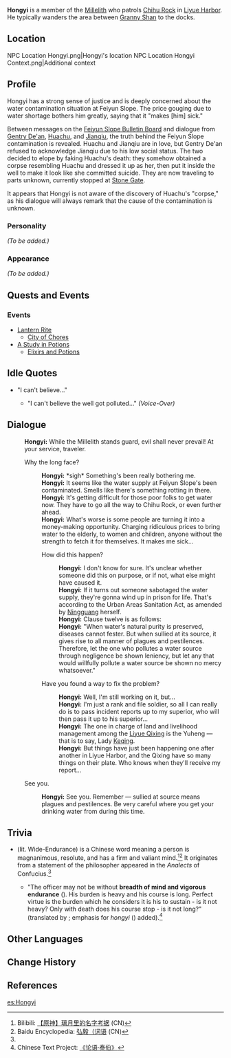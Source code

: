 {{Meta
<!-- REMOVE THIS TEMPLATE AFTER ADDING MISSING INFO -->
|missing_NPC_profile  = yes
}}
{{Character Infobox
|image            = NPC Sha'yin.png<!--Same model-->
|region           = Liyue
|affiliation      = Millelith
|title            = Millelith
|type             = NPC
}}
'''Hongyi''' {{Lang|zh=弘毅|zh_rm=Hóngyì}} is a member of the [[Millelith]] who patrols [[Chihu Rock]] in [[Liyue Harbor]]. He typically wanders the area between [[Granny Shan]] to the docks.

==Location==
<gallery hideaddbutton="true" captionalign="center">
NPC Location Hongyi.png|Hongyi's location
NPC Location Hongyi Context.png|Additional context
</gallery>

==Profile==
Hongyi has a strong sense of justice and is deeply concerned about the water contamination situation at Feiyun Slope. The price gouging due to water shortage bothers him greatly, saying that it "makes [him] sick."

Between messages on the [[Feiyun Slope Bulletin Board]] and dialogue from [[Gentry De'an]], [[Huachu]], and [[Jianqiu]], the truth behind the Feiyun Slope contamination is revealed. Huachu and Jianqiu are in love, but Gentry De'an refused to acknowledge Jianqiu due to his low social status. The two decided to elope by faking Huachu's death: they somehow obtained a corpse resembling Huachu and dressed it up as her, then put it inside the well to make it look like she committed suicide. They are now traveling to parts unknown, currently stopped at [[Stone Gate]].

It appears that Hongyi is not aware of the discovery of Huachu's "corpse," as his dialogue will always remark that the cause of the contamination is unknown.

===Personality===
''(To be added.)''

===Appearance===
''(To be added.)''

==Quests and Events==
===Events===
* [[Lantern Rite]]
** [[City of Chores]]
* [[A Study in Potions]]
** [[Elixirs and Potions]]

==Idle Quotes==
* "I can't believe..."
** {{A|VO Hongyi 01.ogg}} "I can't believe the well got polluted..." ''(Voice-Over)''

==Dialogue==
{{Dialogue start}}
:'''Hongyi:''' While the Millelith stands guard, evil shall never prevail! At your service, traveler.
:{{DIcon}} Why the long face?
::'''Hongyi:''' *sigh* Something's been really bothering me.
::'''Hongyi:''' It seems like the water supply at Feiyun Slope's been contaminated. Smells like there's something rotting in there.
::'''Hongyi:''' It's getting difficult for those poor folks to get water now. They have to go all the way to Chihu Rock, or even further ahead.
::'''Hongyi:''' What's worse is some people are turning it into a money-making opportunity. Charging ridiculous prices to bring water to the elderly, to women and children, anyone without the strength to fetch it for themselves. It makes me sick...
::{{DIcon}} How did this happen?
:::'''Hongyi:''' I don't know for sure. It's unclear whether someone did this on purpose, or if not, what else might have caused it.
:::'''Hongyi:''' If it turns out someone sabotaged the water supply, they're gonna wind up in prison for life. That's according to the Urban Areas Sanitation Act, as amended by [[Ningguang]] herself.
:::'''Hongyi:''' Clause twelve is as follows:
:::'''Hongyi:''' "When water's natural purity is preserved, diseases cannot fester. But when sullied at its source, it gives rise to all manner of plagues and pestilences. Therefore, let the one who pollutes a water source through negligence be shown leniency, but let any that would willfully pollute a water source be shown no mercy whatsoever."
::{{DIcon}} Have you found a way to fix the problem?
:::'''Hongyi:''' Well, I'm still working on it, but...
:::'''Hongyi:''' I'm just a rank and file soldier, so all I can really do is to pass incident reports up to my superior, who will then pass it up to his superior...
:::'''Hongyi:''' The one in charge of land and livelihood management among the [[Liyue Qixing]] is the Yuheng &mdash; that is to say, Lady [[Keqing]].
:::'''Hongyi:''' But things have just been happening one after another in Liyue Harbor, and the Qixing have so many things on their plate. Who knows when they'll receive my report...
:{{DIcon}} See you.
::'''Hongyi:''' See you. Remember &mdash; sullied at source means plagues and pestilences. Be very careful where you get your drinking water from during this time.
{{Dialogue end}}

==Trivia==
*{{Lang|mini=1|zh=弘毅|zh_rm=Hóngyì}} (lit. Wide-Endurance) is a Chinese word meaning a person is magnanimous, resolute, and has a firm and valiant mind.<ref>Bilibili: [https://www.bilibili.com/read/cv8715157/ 【原神】璃月里的名字考据] (CN)</ref><ref name="baidu-baike">Baidu Encyclopedia: [https://baike.baidu.com/item/%E5%BC%98%E6%AF%85/7991887 弘毅（词语] (CN)</ref> It originates from a statement of the philosopher {{w|Zengzi}} appeared in the ''Analects'' of Confucius.<ref name="baidu-baike" />
** "The officer may not be without '''breadth of mind and vigorous endurance''' ({{Lang|mini=1|zh=弘毅}}). His burden is heavy and his course is long. Perfect virtue is the burden which he considers it is his to sustain - is it not heavy? Only with death does his course stop - is it not long?" (translated by {{w|James Legge}}; emphasis for ''hongyi'' ({{Lang|mini=1|zh=弘毅}}) added).<ref>Chinese Text Project: [https://ctext.org/analects/tai-bo 《论语·泰伯》]</ref>

==Other Languages==
{{Other Languages|default_hidden=1
|en      = Hongyi
|zhs     = 弘毅
|zhs_rm  = Hóngyì
|zht     = 弘毅
|zht_rm  = Hóngyì
<!-- |zh_tl   = Resolute and Valiant -->
|ja      = 弘毅
|ja_rm   = Kougi{{Assumed}}
|ko      = {{tt|홍의|弘毅}}
|ko_rm   = Hong-ui
|es      = Hongyi
|fr      = Hongyi
|ru      = Хун И
|th      = Hongyi
|vi      = Hongyi
|de      = Hongyi
|id      = Hongyi
|pt      = Hongyi
}}

==Change History==
{{Change History|1.0}}

==References==
{{Reflist}}

[[es:Hongyi]]